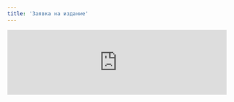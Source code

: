```yaml
---
title: 'Заявка на издание'
---
```


<iframe
  src="https://tally.so/embed/3x6Npr?hideTitle=1&transparentBackground=1&dynamicHeight=1"
  loading="lazy"
  width="100%"
  frameBorder="0"
  marginHeight="0"
  marginWidth="0"
  title="Developer Agreement Acceptance Form"
  style={{ minHeight: '100vh', height: 'auto', width: '100%', overflow: 'hidden' }}
></iframe>
